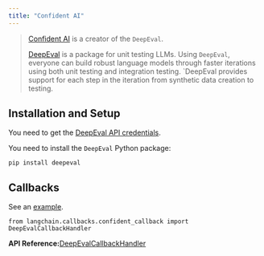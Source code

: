```yaml
---
title: "Confident AI"
---
```


> [Confident AI](https://confident-ai.com) is a creator of the `DeepEval`.
>
> [DeepEval](https://github.com/confident-ai/deepeval) is a package for unit testing LLMs. Using `DeepEval`, everyone can build robust language models through faster iterations using both unit testing and integration testing. \`DeepEval provides support for each step in the iteration from synthetic data creation to testing.

## Installation and Setup

You need to get the [DeepEval API credentials](https://app.confident-ai.com).

You need to install the `DeepEval` Python package:

```
pip install deepeval
```

## Callbacks

See an [example](/oss/integrations/callbacks/confident).

```
from langchain.callbacks.confident_callback import DeepEvalCallbackHandler
```

**API Reference:**[DeepEvalCallbackHandler](https://python.langchain.com/api_reference/community/callbacks/langchain_community.callbacks.confident_callback.DeepEvalCallbackHandler.html)
